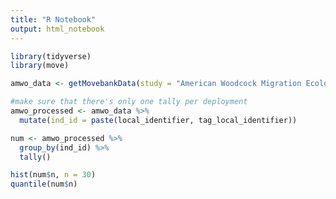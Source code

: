 ```yaml
---
title: "R Notebook"
output: html_notebook
---
```


```r
library(tidyverse)
library(move)
```

```r
amwo_data <- getMovebankData(study = "American Woodcock Migration Ecology in Eastern North America", login = readRDS("movebank_credentials.rds"), timestamp_start = "20170801000000000", timestamp_end = "20220225000000000", removeDuplicatedTimestamps=TRUE) %>% as.data.frame() #20190115000000000
```

```r
#make sure that there's only one tally per deployment
amwo_processed <- amwo_data %>% 
  mutate(ind_id = paste(local_identifier, tag_local_identifier))

num <- amwo_processed %>% 
  group_by(ind_id) %>% 
  tally()

hist(num$n, n = 30)
quantile(num$n)
```

